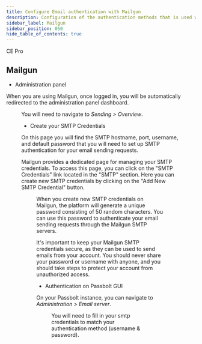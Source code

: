 ```yaml
---
title: Configure Email authentication with Mailgun
description: Configuration of the authentication methods that is used with SMTP for Mailgun
sidebar_label: Mailgun
sidebar_position: 050
hide_table_of_contents: true
---
```


<div style={{display: "flex", gap: "1rem"}}>
  <Chips link="https://www.passbolt.com/ce/docker" isUnderMainTitle={true}>CE</Chips>
  <Chips link="https://www.passbolt.com/pricing/pro" isUnderMainTitle={true}>Pro</Chips>
</div>

<EmailServerConfigurationIntroduction/>

## Mailgun

- Administration panel

When you are using Mailgun, once logged in, you will be automatically redirected to the administration panel dashboard.

<Figure
  src="/img/help/2023/02/smtp-mailgun-credentials-panel.png"
  caption="Mailgun - SMTP Credentials Panel"
  alt="Mailgun - SMTP Credentials Panel"
/>

You will need to navigate to *Sending > Overview*.

- Create your SMTP Credentials

On this page you will find the SMTP hostname, port, username, and default password that you will need to set up SMTP authentication for your email sending requests.

Mailgun provides a dedicated page for managing your SMTP credentials. To access this page, you can click on the "SMTP Credentials" link located in the "SMTP" section. Here you can create new SMTP credentials by clicking on the "Add New SMTP Credential" button.

<Figure
  src="/img/help/2023/02/smtp-mailgun-credentials-example.png"
  caption="Mailgun - SMTP Credentials"
  alt="Mailgun - SMTP Credentials"
/>

When you create new SMTP credentials on Mailgun, the platform will generate a unique password consisting of 50 random characters. You can use this password to authenticate your email sending requests through the Mailgun SMTP servers.

It's important to keep your Mailgun SMTP credentials secure, as they can be used to send emails from your account. You should never share your password or username with anyone, and you should take steps to protect your account from unauthorized access.

- Authentication on Passbolt GUI

On your Passbolt instance, you can navigate to *Administration > Email server*.

<Figure
  src="/img/help/2023/02/smtp-mailgun-authentication.png"
  caption="Passbolt - Email authentication"
  alt="Passbolt - Email authentication"
/>

You will need to fill in your smtp credentials to match your authentication method (username & password).

<TestYourEmailConfiguration/>
